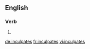 ==English==

===Verb===
{{head|en|verb form}}

# {{en-third-person singular of|inculpate}}

[[de:inculpates]]
[[fr:inculpates]]
[[vi:inculpates]]